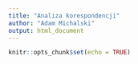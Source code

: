 ---
title: "Analiza korespondencji"
author: "Adam Michalski"
output: html_document
---

```{r setup, include=FALSE}
knitr::opts_chunk$set(echo = TRUE)
```

```{r analiza korespondencji}

```
